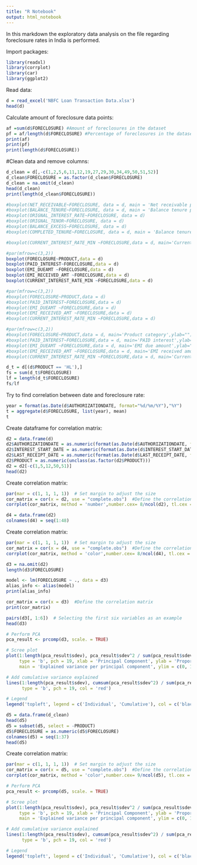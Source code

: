 ---
title: "R Notebook"
output: html_notebook
---

In this markdown the exploratory data analysis on the file regarding foreclosure rates in India is performed.

Import packages:
```{r}
library(readxl)
library(corrplot)
library(car)
library(ggplot2)
```


Read data:
```{r}
d = read_excel('NBFC Loan Transaction Data.xlsx')
head(d)
```

Calculate amount of foreclosure data points:
```{r}
af =sum(d$FORECLOSURE) #Amount of foreclosures in the dataset
pf = af/length(d$FORECLOSURE) #Percentage of foreclosures in the dataset
print(af)
print(pf)
print(length(d$FORECLOSURE))
```


#Clean data and remove columns:
```{r}
d_clean = d[,-c(1,2,5,6,11,12,19,27,29,30,34,49,50,51,52)]
d_clean$FORECLOSURE = as.factor(d_clean$FORECLOSURE)
d_clean = na.omit(d_clean)
head(d_clean)
print(length(d_clean$FORECLOSURE))
```

```{r}
#boxplot(NET_RECEIVABLE~FORECLOSURE, data = d, main = 'Net receivable per foreclosure category')
#boxplot(BALANCE_TENURE~FORECLOSURE, data = d, main = 'Balance tenure per foreclosure category')
#boxplot(ORIGNAL_INTEREST_RATE~FORECLOSURE, data = d)
#boxplot(ORIGNAL_TENOR~FORECLOSURE, data = d)
#boxplot(BALANCE_EXCESS~FORECLOSURE, data = d)
#boxplot(COMPLETED_TENURE~FORECLOSURE, data = d, main = 'Balance tenure per foreclosure category')

#boxplot(CURRENT_INTEREST_RATE_MIN ~FORECLOSURE,data = d, main='Current interest rate min')

#par(mfrow=c(3,2))
boxplot(FORECLOSURE~PRODUCT,data = d)
boxplot(PAID_INTEREST~FORECLOSURE,data = d)
boxplot(EMI_DUEAMT ~FORECLOSURE,data = d)
boxplot(EMI_RECEIVED_AMT ~FORECLOSURE,data = d)
boxplot(CURRENT_INTEREST_RATE_MIN ~FORECLOSURE,data = d)

#par(mfrow=c(3,2))
#boxplot(FORECLOSURE~PRODUCT,data = d)
#boxplot(PAID_INTEREST~FORECLOSURE,data = d)
#boxplot(EMI_DUEAMT ~FORECLOSURE,data = d)
#boxplot(EMI_RECEIVED_AMT ~FORECLOSURE,data = d)
#boxplot(CURRENT_INTEREST_RATE_MIN ~FORECLOSURE,data = d)

#par(mfrow=c(3,2))
#boxplot(FORECLOSURE~PRODUCT,data = d, main='Product category',ylab="")
#boxplot(PAID_INTEREST~FORECLOSURE,data = d, main='PAID interest',ylab="")
#boxplot(EMI_DUEAMT ~FORECLOSURE,data = d, main='EMI due amount',ylab="")
#boxplot(EMI_RECEIVED_AMT ~FORECLOSURE,data = d, main='EMI received amount',ylab="")
#boxplot(CURRENT_INTEREST_RATE_MIN ~FORECLOSURE,data = d, main='Current interest rate min',ylab="")
```
```{r}
d_t = d[(d$PRODUCT == 'HL'),]
fs = sum(d_t$FORECLOSURE)
lf = length(d_t$FORECLOSURE)
fs/lf
```



Try to find correlation between date and foreclosure rate:
```{r}
year = format(as.Date(d$AUTHORIZATIONDATE, format="%d/%m/%Y"),"%Y")
t = aggregate(d$FORECLOSURE, list(year), mean)
t
```
Create dataframe for correlation matrix:
```{r}
d2 = data.frame(d)
d2$AUTHORIZATIONDATE = as.numeric(format(as.Date(d$AUTHORIZATIONDATE, format="%d/%m/%Y"),"%Y"))
d2$INTEREST_START_DATE = as.numeric(format(as.Date(d$INTEREST_START_DATE, format="%d/%m/%Y"),"%Y"))
d2$LAST_RECEIPT_DATE = as.numeric(format(as.Date(d$LAST_RECEIPT_DATE, format="%d/%m/%Y"),"%Y"))
d2$PRODUCT = as.numeric(unclass(as.factor(d2$PRODUCT)))
d2 = d2[-c(1,5,12,50,51)]
head(d2)
```

Create correlation matrix:
```{r}
par(mar = c(1, 1, 1, 1))  # Set margin to adjust the size
cor_matrix = cor(x = d2, use = "complete.obs")  #Define the correlation matrix
corrplot(cor_matrix, method = 'number',number.cex= 8/ncol(d2), tl.cex = 0.5,tl.col = "black") # colorful number
```

```{r}
d4 = data.frame(d2)
colnames(d4) = seq(1:48)
```

Create correlation matrix:
```{r}
par(mar = c(1, 1, 1, 1))  # Set margin to adjust the size
cor_matrix = cor(x = d4, use = "complete.obs")  #Define the correlation matrix
corrplot(cor_matrix, method = 'color',number.cex= 8/ncol(d4), tl.cex = 0.5,tl.col = "black") # colorful number
```


```{r}
d3 = na.omit(d2)
length(d3$FORECLOSURE)
```


```{r}
model <- lm(FORECLOSURE ~ ., data = d3)
alias_info <- alias(model)
print(alias_info)
```

```{r}
cor_matrix = cor(x = d3)  #Define the correlation matrix
print(cor_matrix)
```

```{r}
pairs(d3[, 1:6])  # Selecting the first six variables as an example
head(d3)
```

```{r}
# Perform PCA
pca_result <- prcomp(d3, scale. = TRUE)

# Scree plot
plot(1:length(pca_result$sdev), pca_result$sdev^2 / sum(pca_result$sdev^2),
     type = 'b', pch = 19, xlab = 'Principal Component', ylab = 'Proportion of Variance Explained',
     main = 'Explained variance per principal component', ylim = c(0, 1))

# Add cumulative variance explained
lines(1:length(pca_result$sdev), cumsum(pca_result$sdev^2) / sum(pca_result$sdev^2),
      type = 'b', pch = 19, col = 'red')

# Legend
legend('topleft', legend = c('Individual', 'Cumulative'), col = c('black', 'red'), pch = 19)
```


```{r}
d5 = data.frame(d_clean)
head(d5)
d5 = subset(d5, select = -PRODUCT)
d5$FORECLOSURE = as.numeric(d5$FORECLOSURE)
colnames(d5) = seq(1:37)
head(d5)
```

Create correlation matrix:
```{r}
par(mar = c(1, 1, 1, 1))  # Set margin to adjust the size
cor_matrix = cor(x = d5, use = "complete.obs")  #Define the correlation matrix
corrplot(cor_matrix, method = 'color',number.cex= 9/ncol(d5), tl.cex = 0.5,tl.col = "black") # colorful number
```
```{r}
# Perform PCA
pca_result <- prcomp(d5, scale. = TRUE)

# Scree plot
plot(1:length(pca_result$sdev), pca_result$sdev^2 / sum(pca_result$sdev^2),
     type = 'b', pch = 19, xlab = 'Principal Component', ylab = 'Proportion of Variance Explained',
     main = 'Explained variance per principal component', ylim = c(0, 1))

# Add cumulative variance explained
lines(1:length(pca_result$sdev), cumsum(pca_result$sdev^2) / sum(pca_result$sdev^2),
      type = 'b', pch = 19, col = 'red')

# Legend
legend('topleft', legend = c('Individual', 'Cumulative'), col = c('black', 'red'), pch = 19)
```

